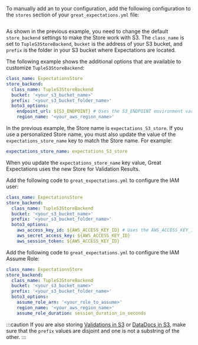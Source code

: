 
To manually add an <TechnicalTag tag="expectation_store" text="Expectations Store" /> to your configuration, add the following configuration to the `stores` section of your `great_expectations.yml` file:

```python name="tests/integration/docusaurus/deployment_patterns/aws_cloud_storage_pandas.py new_expectations_store"
```
As shown in the previous example, you need to change the default ``store_backend`` settings to make the Store work with S3.  The ``class_name`` is set to ``TupleS3StoreBackend``, ``bucket`` is the address of your S3 bucket, and ``prefix`` is the folder in your S3 bucket where Expectations are located.

The following example shows the additional options that are available to customize `TupleS3StoreBackend`:

```yaml title="File contents: great_expectations.yml"
class_name: ExpectationsStore
store_backend:
  class_name: TupleS3StoreBackend
  bucket: '<your_s3_bucket_name>'
  prefix: '<your_s3_bucket_folder_name>'
  boto3_options:
    endpoint_url: ${S3_ENDPOINT} # Uses the S3_ENDPOINT environment variable to determine which endpoint to use.
    region_name: '<your_aws_region_name>'
```

In the previous example, the Store name is ``expectations_S3_store``. If you use a personalized Store name, you must also update the value of the `expectations_store_name` key to match the Store name. For example:

```yaml title="File contents: great_expectations.yml"
expectations_store_name: expectations_S3_store
```
When you update the `expectations_store_name` key value, Great Expectations uses the new Store for Validation Results.

Add the following code to `great_expectations.yml` to configure the IAM user:

```yaml title="File contents: great_expectations.yml"
class_name: ExpectationsStore
store_backend:
  class_name: TupleS3StoreBackend
  bucket: '<your_s3_bucket_name>'
  prefix: '<your_s3_bucket_folder_name>'
  boto3_options:
    aws_access_key_id: ${AWS_ACCESS_KEY_ID} # Uses the AWS_ACCESS_KEY_ID environment variable to get aws_access_key_id.
    aws_secret_access_key: ${AWS_ACCESS_KEY_ID}
    aws_session_token: ${AWS_ACCESS_KEY_ID}
```

Add the following code to `great_expectations.yml` to configure the IAM Assume Role:

```yaml title="File contents: great_expectations.yml"
class_name: ExpectationsStore
store_backend:
  class_name: TupleS3StoreBackend
  bucket: '<your_s3_bucket_name>'
  prefix: '<your_s3_bucket_folder_name>'
  boto3_options:
    assume_role_arn: '<your_role_to_assume>'
    region_name: '<your_aws_region_name>'
    assume_role_duration: session_duration_in_seconds
```

:::caution
If you are also storing [Validations in S3](../../configuring_metadata_stores/how_to_configure_a_validation_result_store_in_amazon_s3.md) or [DataDocs in S3](../../configuring_data_docs/how_to_host_and_share_data_docs_on_amazon_s3.md),  make sure that the ``prefix`` values are disjoint and one is not a substring of the other.
:::